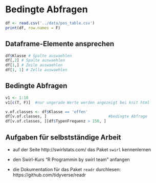 # Bedingte Abfragen

```r
df <- read.csv('../data/pos_table.csv')
print(df, row.names = F)
```

## Dataframe-Elemente ansprechen
```r
df$Klasse # Spalte auswaehlen
df[,2] # Spalte auswaehlen
df[1,] # Zeile auswaehlen
df[1, 1] # Zelle auswaehlen
```

## Bedingte Abfragen
```r
v1 <- 1:10
v1[c(T, F)]  #nur ungerade Werte werden angezeigt bei knit html
```

```r
v.of.classes <- df$Klasse == 'offen'
df[v.of.classes, ]                           #bedingte Abfrage
df[v.of.classes, ][df$TypenFrequenz > 150, ]
```

## Aufgaben für selbstständige Arbeit
* auf der Seite http://swirlstats.com/ das Paket `swirl` kennenlernen

* den Swirl-Kurs "R Programmin by swirl team" anfangen

* die Dokumentation für das Paket `readr` durchlesen: https://github.com/tidyverse/readr

